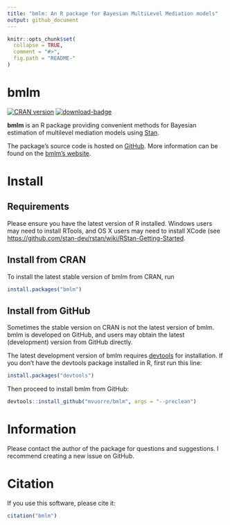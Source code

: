 ```yaml
---
title: "bmlm: An R package for Bayesian MultiLevel Mediation models"
output: github_document
---
```


<!-- README.md is generated from README.Rmd. Please edit that file -->

```r
knitr::opts_chunk$set(
  collapse = TRUE,
  comment = "#>",
  fig.path = "README-"
)
```

# bmlm

[![CRAN version](https://www.r-pkg.org/badges/version/bmlm)](https://www.r-pkg.org/pkg/bmlm)
[![download-badge](https://cranlogs.r-pkg.org/badges/bmlm)](https://cran.r-project.org/package=bmlm)

**bmlm** is an R package providing convenient methods for Bayesian estimation of multilevel mediation models using [Stan](https://mc-stan.org/).

The package's source code is hosted on [GitHub](https://github.com/mvuorre/bmlm/). More information can be found on the [bmlm's website](https://mvuorre.github.io/bmlm/).

# Install

## Requirements

Please ensure you have the latest version of R installed. Windows users may need to install RTools, and OS X users may need to install XCode (see <https://github.com/stan-dev/rstan/wiki/RStan-Getting-Started>.

## Install from CRAN

To install the latest stable version of bmlm from CRAN, run 

```r
install.packages("bmlm")
```

## Install from GitHub

Sometimes the stable version on CRAN is not the latest version of bmlm. bmlm is developed on GitHub, and users may obtain the latest (development) version from GitHub directly.

The latest development version of bmlm requires [devtools](https://cran.r-project.org/package=devtools) for installation. If you don't have the devtools package installed in R, first run this line:

```r
install.packages("devtools")
```

Then proceed to install bmlm from GitHub:

```r
devtools::install_github("mvuorre/bmlm", args = "--preclean")
```

# Information

Please contact the author of the package for questions and suggestions. I recommend creating a new issue on GitHub.

# Citation

If you use this software, please cite it:

```r
citation("bmlm")
```
